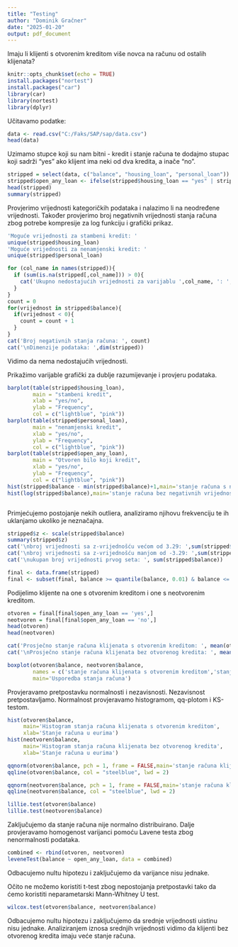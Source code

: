 ```yaml
---
title: "Testing"
author: "Dominik Gračner"
date: "2025-01-20"
output: pdf_document
---
```

Imaju li klijenti s otvorenim kreditom više novca na računu od ostalih klijenata?

```r
knitr::opts_chunk$set(echo = TRUE)
install.packages("nortest")
install.packages("car")
library(car)
library(nortest)
library(dplyr)
```

Učitavamo podatke:

```r
data <- read.csv("C:/Faks/SAP/sap/data.csv")
head(data)

```

Uzimamo stupce koji su nam bitni - kredit i stanje računa te dodajmo stupac koji sadrži "yes" ako klijent ima neki od dva kredita, a inače "no".
```r
stripped = select(data, c("balance", "housing_loan", "personal_loan"))
stripped$open_any_loan <- ifelse(stripped$housing_loan == "yes" | stripped$personal_loan == "yes", "yes", "no")
head(stripped)
summary(stripped)

```
Provjerimo vrijednosti kategoričkih podataka i nalazimo li na neodređene vrijednosti. Također provjerimo broj negativnih vrijednosti stanja računa zbog potrebe kompresije za log funkciju i grafički prikaz.
```r
'Moguće vrijednosti za stambeni kredit: '
unique(stripped$housing_loan)
'Moguće vrijednosti za nenamjenski kredit: '
unique(stripped$personal_loan)

for (col_name in names(stripped)){
  if (sum(is.na(stripped[,col_name])) > 0){
    cat('Ukupno nedostajućih vrijednosti za varijablu ',col_name, ': ', sum(is.na(fifa19[,col_name])),'\n')
  }
}
count = 0
for(vrijednost in stripped$balance){
  if(vrijednost < 0){
    count = count + 1
  }
}
cat('Broj negativnih stanja računa: ', count)
cat('\nDimenzije podataka: ',dim(stripped))
```

Vidimo da nema nedostajućih vrijednosti.

Prikažimo varijable grafički za dublje razumijevanje i provjeru podataka.

```r
barplot(table(stripped$housing_loan), 
        main = "stambeni kredit", 
        xlab = "yes/no", 
        ylab = "Frequency", 
        col = c("lightblue", "pink"))
barplot(table(stripped$personal_loan), 
        main = "nenamjenski kredit", 
        xlab = "yes/no", 
        ylab = "Frequency", 
        col = c("lightblue", "pink"))
barplot(table(stripped$open_any_loan), 
        main = "Otvoren bilo koji kredit", 
        xlab = "yes/no", 
        ylab = "Frequency", 
        col = c("lightblue", "pink"))
hist(stripped$balance - min(stripped$balance)+1,main='stanje računa s negativnim vrijednostima', xlab='eur', ylab='Frequency')
hist(log(stripped$balance),main='stanje računa bez negativnih vrijednosti', xlab='eur', ylab='Frequency')



```
Primjećujemo postojanje nekih outliera, analiziramo njihovu frekvenciju te ih uklanjamo ukoliko je neznačajna.
```r
stripped$z <- scale(stripped$balance)
summary(stripped$z)
cat('\nbroj vrijednosti sa z-vrijednošću većom od 3.29: ',sum(stripped$z > 3))
cat('\nbroj vrijednosti sa z-vrijednošću manjom od -3.29: ',sum(stripped$z < -3))
cat('\nukupan broj vrijednosti prvog seta: ', sum(stripped$balance))

final <- data.frame(stripped)
final <- subset(final, balance >= quantile(balance, 0.01) & balance <= quantile(balance, 0.99))

```

Podijelimo klijente na one s otvorenim kreditom i one s neotvorenim kreditom.

```r
otvoren = final[final$open_any_loan == 'yes',]
neotvoren = final[final$open_any_loan == 'no',]
head(otvoren)
head(neotvoren)

cat('Prosječno stanje računa klijenata s otvorenim kreditom: ', mean(otvoren$balance))
cat('\nProsječno stanje računa klijenata bez otvorenog kredita: ', mean(neotvoren$balance))

boxplot(otvoren$balance, neotvoren$balance, 
        names = c('stanje računa klijenata s otvorenim kreditom','stanje računa klijenata bez otvorenog kredita'),
        main='Usporedba stanja računa')


```




Provjeravamo pretpostavku normalnosti i nezavisnosti. Nezavisnost pretpostavljamo. Normalnost provjeravamo histogramom, qq-plotom i KS-testom.

```r
hist(otvoren$balance, 
     main='Histogram stanja računa klijenata s otvorenim kreditom',
     xlab='Stanje računa u eurima')
hist(neotvoren$balance, 
     main='Histogram stanja računa klijenata bez otvorenog kredita',
     xlab='Stanje računa u eurima')

qqnorm(otvoren$balance, pch = 1, frame = FALSE,main='stanje računa klijenata s otvorenim kreditom')
qqline(otvoren$balance, col = "steelblue", lwd = 2)

qqnorm(neotvoren$balance, pch = 1, frame = FALSE,main='stanje računa klijenata bez otvorenog kredita')
qqline(neotvoren$balance, col = "steelblue", lwd = 2)

lillie.test(otvoren$balance)
lillie.test(neotvoren$balance)
```
Zaključujemo da stanje računa nije normalno distribuirano.
Dalje provjeravamo homogenost varijanci pomoću Lavene testa zbog nenormalnosti podataka.

```r
combined <- rbind(otvoren, neotvoren)
leveneTest(balance ~ open_any_loan, data = combined)
```
Odbacujemo nultu hipotezu i zaključujemo da varijance nisu jednake.

Očito ne možemo koristiti t-test zbog nepostojanja pretpostavki tako da ćemo koristiti neparametarski Mann-Whitney U test.

```r
wilcox.test(otvoren$balance, neotvoren$balance)
```
Odbacujemo nultu hipotezu i zaključujemo da srednje vrijednosti uistinu nisu jednake. Analiziranjem iznosa srednjih vrijednosti vidimo da klijenti  bez otvorenog kredita imaju veće stanje računa.